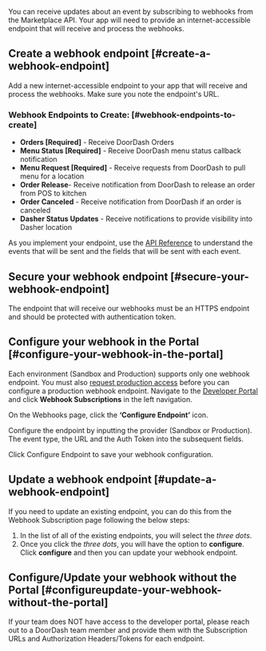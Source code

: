 You can receive updates about an event by subscribing to webhooks from the Marketplace API. Your app will need to provide an internet-accessible endpoint that will receive and process the webhooks.

## Create a webhook endpoint [#create-a-webhook-endpoint]

Add a new internet-accessible endpoint to your app that will receive and process the webhooks. Make sure you note the endpoint's URL.

### Webhook Endpoints to Create: [#webhook-endpoints-to-create]

* **Orders [Required]** - Receive DoorDash Orders
* **Menu Status [Required]** - Receive DoorDash menu status callback notification
* **Menu Request [Required]** - Receive requests from DoorDash to pull menu for a location
* **Order Release**- Receive notification from DoorDash to release an order from POS to kitchen
* **Order Canceled** - Receive notification from DoorDash if an order is canceled
* **Dasher Status Updates** - Receive notifications to provide visibility into Dasher location

As you implement your endpoint, use the [API Reference](https://developer.doordash.com/en-US/api/marketplace/#tag/Menu-Endpoints) to understand the events that will be sent and the fields that will be sent with each event.

## Secure your webhook endpoint [#secure-your-webhook-endpoint]

The endpoint that will receive our webhooks must be an HTTPS endpoint and should be protected with authentication token.

## Configure your webhook in the Portal [#configure-your-webhook-in-the-portal]

Each environment (Sandbox and Production) supports only one webhook endpoint. You must also [request production access](https://developer.doordash.com/en-US/docs/drive/how_to/get_production_access/) before you can configure a production webhook endpoint.
Navigate to the [Developer Portal](https://developer.doordash.com/portal/integration/drive/webhooks) and click **Webhook Subscriptions** in the left navigation.



On the Webhooks page, click the **‘Configure Endpoint’** icon.


Configure the endpoint by inputting the provider (Sandbox or Production). The event type, the URL and the Auth Token into the subsequent fields.



Click Configure Endpoint to save your webhook configuration.

## Update a webhook endpoint [#update-a-webhook-endpoint]

If you need to update an existing endpoint, you can do this from the Webhook Subscription page following the below steps:

1. In the list of all of the existing endpoints, you will select the *three dots*.
2. Once you click the *three dots*, you will have the option to **configure**.
   Click **configure** and then you can update your webhook endpoint.

## Configure/Update your webhook without the Portal [#configureupdate-your-webhook-without-the-portal]

If your team does NOT have access to the developer portal, please reach out to a DoorDash team member and provide them with the Subscription URLs and Authorization Headers/Tokens for each endpoint.


